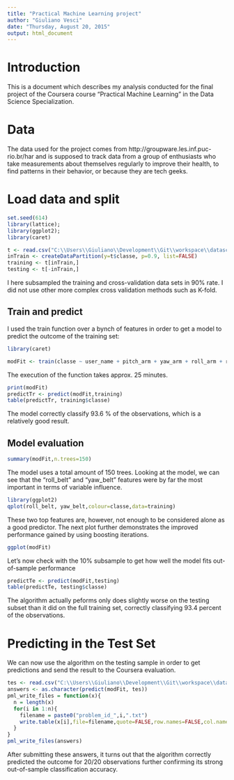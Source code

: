 ```yaml
---
title: "Practical Machine Learning project"
author: "Giuliano Vesci"
date: "Thursday, August 20, 2015"
output: html_document
---
```


# Introduction

This is a document which describes my analysis conducted for the final project of the Coursera course "Practical Machine Learning" in the Data Science Specialization.

# Data
The data used for the project comes from  http://groupware.les.inf.puc-rio.br/har and is supposed to track data from a group of enthusiasts who take measurements about themselves regularly to improve their health, to find patterns in their behavior, or because they are tech geeks.

# Load data and split 

```r

set.seed(614)
library(lattice); 
library(ggplot2); 
library(caret)

t <- read.csv("C:\\Users\\Giuliano\\Development\\Git\\workspace\\datasciencecoursera\\Practical Machine Learning\\pml-training.csv", header= T)
inTrain <- createDataPartition(y=t$classe, p=0.9, list=FALSE)
training <- t[inTrain,]
testing <- t[-inTrain,]

```

I here subsampled the training and cross-validation data sets in 90% rate. I did not use other more complex cross validation methods such as K-fold.

## Train and predict

I used the train function over a bynch of features in order to get a model to predict the outcome of the training set:

```r

library(caret)

modFit <- train(classe ~ user_name + pitch_arm + yaw_arm + roll_arm + roll_belt + pitch_belt + yaw_belt + gyros_belt_x + gyros_belt_y + gyros_belt_z + accel_belt_x + accel_belt_y + accel_belt_z + magnet_belt_x + magnet_belt_y + magnet_belt_z + gyros_arm_x + gyros_arm_y + gyros_arm_z + accel_arm_x + accel_arm_y + accel_arm_z + magnet_arm_x + magnet_arm_y + magnet_arm_z + roll_dumbbell + pitch_dumbbell + yaw_dumbbell, method="gbm", data=training, verbose=FALSE)


```

The execution of the function takes approx. 25 minutes.

```r
print(modFit)
predictTr <- predict(modFit,training)
table(predictTr, training$classe)
```

The model correctly classify 93.6 % of the observations, which is a relatively good result. 

## Model evaluation

```r
summary(modFit,n.trees=150)
```

The model uses a total amount of 150 trees. Looking at the model, we can see that the "roll_belt" and "yaw_belt" features were by far the most important in terms of variable influence.

```r
library(ggplot2)
qplot(roll_belt, yaw_belt,colour=classe,data=training)
```

These two top features are, however, not enough to be considered alone as a good predictor. The next plot further demonstrates the improved performance gained by using boosting iterations.


```r
ggplot(modFit)
```

Let's now check with the 10% subsample to get how well the model fits out-of-sample performance
```r
predictTe <- predict(modFit,testing)
table(predictTe, testing$classe)
```

The algorithm actually peforms only does slightly worse on the testing subset than it did on the full training set, correctly classifying 93.4 percent of the observations.

# Predicting in the Test Set

We can now use the algorithm on the testing sample in order to get predictions and send the result to the Coursera evaluation. 

```r

tes <- read.csv("C:\\Users\\Giuliano\\Development\\Git\\workspace\\datasciencecoursera\\Practical Machine Learning\\pml-testing.csv")
answers <- as.character(predict(modFit, tes))
pml_write_files = function(x){
  n = length(x)
  for(i in 1:n){
    filename = paste0("problem_id_",i,".txt")
    write.table(x[i],file=filename,quote=FALSE,row.names=FALSE,col.names=FALSE)
  }
}
pml_write_files(answers)

```

After submitting these answers, it turns out that the algorithm correctly predicted the outcome for 20/20 observations further confirming its strong out-of-sample classification accuracy.
